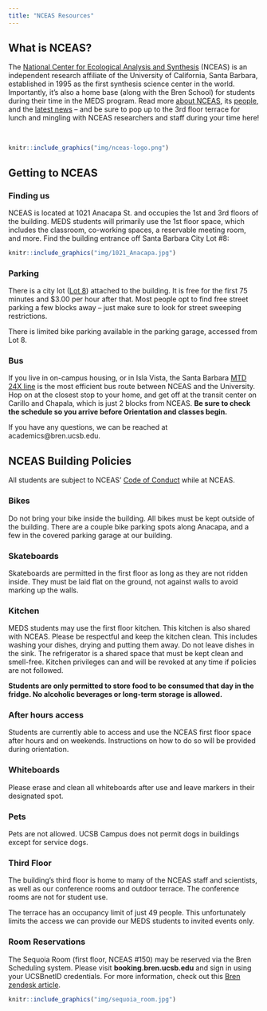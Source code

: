 ```yaml
---
title: "NCEAS Resources"
---
```


## What is NCEAS?

The [National Center for Ecological Analysis and Synthesis](https://www.nceas.ucsb.edu/) (NCEAS) is an independent research affiliate of the University of California, Santa Barbara, established in 1995 as the first synthesis science center in the world. Importantly, it's also a home base (along with the Bren School) for students during their time in the MEDS program. Read more [about NCEAS](https://www.nceas.ucsb.edu/about), its [people](https://www.nceas.ucsb.edu/about-us/our-people), and the [latest news](https://www.nceas.ucsb.edu/news) -- and be sure to pop up to the 3rd floor terrace for lunch and mingling with NCEAS researchers and staff during your time here!

<br>

```r
knitr::include_graphics("img/nceas-logo.png")
```

## Getting to NCEAS

### Finding us

NCEAS is located at 1021 Anacapa St. and occupies the 1st and 3rd floors of the building. MEDS students will primarily use the 1st floor space, which includes the classroom, co-working spaces, a reservable meeting room, and more. Find the building entrance off Santa Barbara City Lot #8:

```r
knitr::include_graphics("img/1021_Anacapa.jpg")
```

### Parking

There is a city lot ([Lot 8](https://www.google.com/maps/place/City+of+Santa+Barbara+Downtown+Parking+Lot+%238/@34.4229813,-119.7039768,17z/data=!3m1!4b1!4m6!3m5!1s0x80e9153598183b1f:0x89c0e3f26a29a394!8m2!3d34.4229813!4d-119.7014019!16s%2Fg%2F11ns2hn1mb?entry=ttu)) attached to the building. It is free for the first 75 minutes and $3.00 per hour after that. Most people opt to find free street parking a few blocks away -- just make sure to look for street sweeping restrictions.

There is limited bike parking available in the parking garage, accessed from Lot 8.

### Bus

If you live in on-campus housing, or in Isla Vista, the Santa Barbara [MTD 24X line](https://sbmtd.gov/routes/route-24x/) is the most efficient bus route between NCEAS and the University. Hop on at the closest stop to your home, and get off at the transit center on Carillo and Chapala, which is just 2 blocks from NCEAS. **Be sure to check the schedule so you arrive before Orientation and classes begin.**
 
If you have any questions, we can be reached at academics@bren.ucsb.edu.

## NCEAS Building Policies

All students are subject to NCEAS’ [Code of Conduct](https://live-ncea-ucsb-edu-v01.pantheonsite.io/sites/default/files/2020-02/NCEAS_Code-of-Conduct_2019.pdf) while at NCEAS.

### Bikes
Do not bring your bike inside the building. All bikes must be kept outside of the building. There are a couple bike parking spots along Anacapa, and a few in the covered parking garage at our building.

### Skateboards 
Skateboards are permitted in the first floor as long as they are not ridden inside. They must be laid flat on the ground, not against walls to avoid marking up the walls.

### Kitchen
MEDS students may use the first floor kitchen. This kitchen is also shared with NCEAS. Please be respectful and keep the kitchen clean. This includes washing your dishes, drying and putting them away. Do not leave dishes in the sink. The refrigerator is a shared space that must be kept clean and smell-free. Kitchen privileges can and will be revoked at any time if policies are not followed. 

**Students are only permitted to store food to be consumed that day in the fridge. No alcoholic beverages or long-term storage is allowed.**

### After hours access
Students are currently able to access and use the NCEAS first floor space after hours and on weekends. Instructions on how to do so will be provided during orientation.

### Whiteboards
Please erase and clean all whiteboards after use and leave markers in their designated spot.

### Pets 
Pets are not allowed. UCSB Campus does not permit dogs in buildings except for service dogs. 

### Third Floor
The building’s third floor is home to many of the NCEAS staff and scientists, as well as our conference rooms and outdoor terrace. The conference rooms are not for student use.

The terrace has an occupancy limit of just 49 people. This unfortunately limits the access we can provide our MEDS students to invited events only.

### Room Reservations

The Sequoia Room (first floor, NCEAS #150) may be reserved via the Bren Scheduling system. Please visit **booking.bren.ucsb.edu** and sign in using your UCSBnetID credentials. For more information, check out this [Bren zendesk article](https://bren.zendesk.com/hc/en-us/articles/4407675987092-Bren-Scheduling-System-Instructions-RobinPowered-).

```r
knitr::include_graphics("img/sequoia_room.jpg")
```

